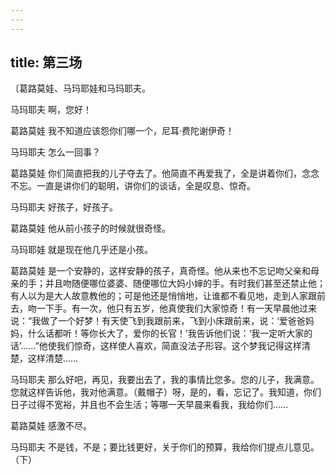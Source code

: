 ```yaml
---
---
---
```

title: 第三场
---




〔葛路莫娃、马玛耶娃和马玛耶夫。





马玛耶夫 啊，您好！

葛路莫娃 我不知道应该怨你们哪一个，尼耳·费陀谢伊奇！

马玛耶夫 怎么一回事？

葛路莫娃 你们简直把我的儿子夺去了。他简直不再爱我了，全是讲着你们，念念不忘。一直是讲你们的聪明，讲你们的谈话，全是叹息、惊奇。

马玛耶夫 好孩子，好孩子。

葛路莫娃 他从前小孩子的时候就很奇怪。

马玛耶娃 就是现在他几乎还是小孩。

葛路莫娃 是一个安静的，这样安静的孩子，真奇怪。他从来也不忘记吻父亲和母亲的手；并且吻随便哪位婆婆、随便哪位大妈小婶的手。有时我们甚至还禁止他；有人以为是大人故意教他的；可是他还是悄悄地，让谁都不看见地，走到人家跟前去，吻一下手。有一次，他只有五岁，他真使我们大家惊奇！有一天早晨他过来说：“我做了一个好梦！有天使飞到我跟前来，飞到小床跟前来，说：‘爱爸爸妈妈，什么话都听！等你长大了，爱你的长官！’我告诉他们说：‘我一定听大家的话’……”他使我们惊奇，这样使人喜欢，简直没法子形容。这个梦我记得这样清楚，这样清楚……

马玛耶夫 那么好吧，再见，我要出去了，我的事情比您多。您的儿子，我满意。您就这样告诉他，我对他满意。（戴帽子）呀，是的，看，忘记了。我知道，你们日子过得不宽裕，并且也不会生活；等哪一天早晨来看我，我给你们……

葛路莫娃 感激不尽。

马玛耶夫 不是钱，不是；要比钱更好，关于你们的预算，我给你们提点儿意见。（下）